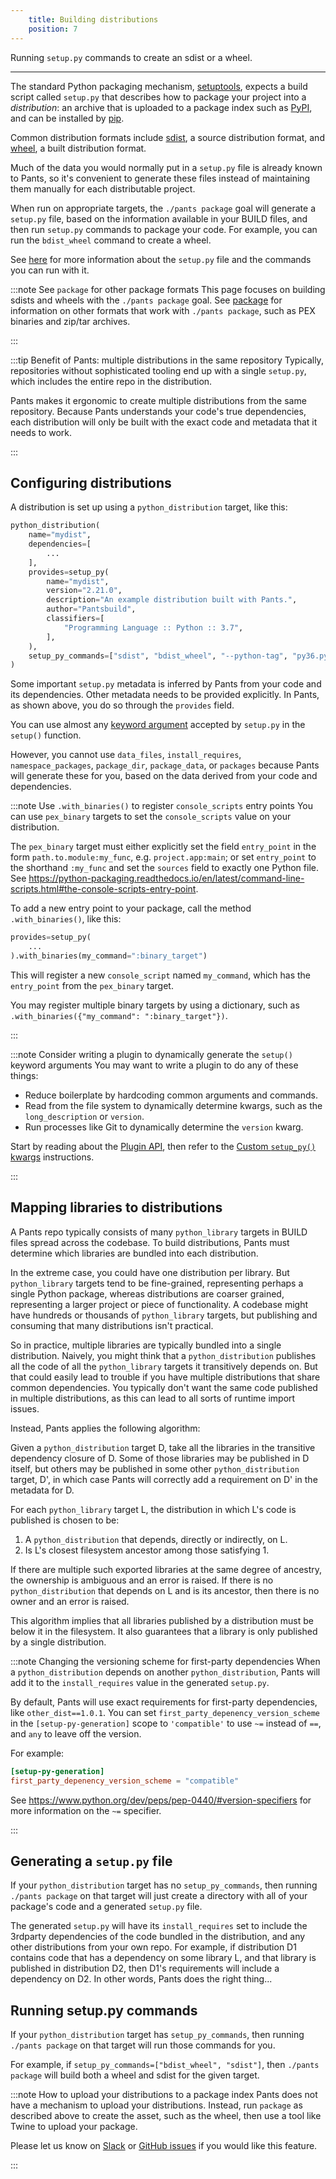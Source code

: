 ```yaml
---
    title: Building distributions
    position: 7
---
```


Running `setup.py` commands to create an sdist or a wheel.

---

The standard Python packaging mechanism, [setuptools](https://setuptools.readthedocs.io/), expects a build script called `setup.py` that describes how to package your project into a _distribution_: an archive that is uploaded to a package index such as [PyPI](https://pypi.org/), and can be installed by [pip](https://packaging.python.org/key_projects/#pip). 

Common distribution formats include [sdist](https://packaging.python.org/glossary/#term-source-distribution-or-sdist), a source distribution format, and [wheel](https://packaging.python.org/glossary/#wheel), a built distribution format.

Much of the data you would normally put in a `setup.py` file is already known to Pants, so it's convenient to generate these files instead of maintaining them manually for each distributable project.

When run on appropriate targets, the `./pants package` goal will generate a `setup.py` file, based on the information available in your BUILD files, and then run `setup.py` commands to package your code. For example, you can run the `bdist_wheel` command to create a wheel. 

See [here](https://packaging.python.org/tutorials/packaging-projects/) for more information about the `setup.py` file and the commands you can run with it.

:::note See `package` for other package formats
This page focuses on building sdists and wheels with the `./pants package` goal. See [package](doc:python-package-goal) for information on other formats that work with `./pants package`, such as PEX binaries and zip/tar archives.

:::



:::tip Benefit of Pants: multiple distributions in the same repository
Typically, repositories without sophisticated tooling end up with a single `setup.py`, which includes the entire repo in the distribution.

Pants makes it ergonomic to create multiple distributions from the same repository. Because Pants understands your code's true dependencies, each distribution will only be built with the exact code and metadata that it needs to work.

:::


## Configuring distributions
A distribution is set up using a `python_distribution` target, like this:
```python title="BUILD"
python_distribution(
    name="mydist",
    dependencies=[
        ...
    ],
    provides=setup_py(
        name="mydist",
        version="2.21.0",
        description="An example distribution built with Pants.",
        author="Pantsbuild",
        classifiers=[
            "Programming Language :: Python :: 3.7",
        ],
    ),
    setup_py_commands=["sdist", "bdist_wheel", "--python-tag", "py36.py37"]
)
```

Some important `setup.py` metadata is inferred by Pants from your code and its dependencies. Other metadata needs to be provided explicitly.  In Pants, as shown above, you do so through the `provides` field. 

You can use almost any [keyword argument](https://packaging.python.org/guides/distributing-packages-using-setuptools/#setup-args) accepted by `setup.py` in the `setup()` function. 

However, you cannot use `data_files`, `install_requires`, `namespace_packages`, `package_dir`, `package_data`, or `packages` because Pants will generate these for you, based on the data derived from your code and dependencies.

:::note Use `.with_binaries()` to register `console_scripts` entry points
You can use `pex_binary` targets to set the `console_scripts` value on your distribution.

The `pex_binary` target must either explicitly set the field `entry_point` in the form `path.to.module:my_func`, e.g. `project.app:main`; or set `entry_point` to the shorthand `:my_func` and set the `sources` field to exactly one Python file. See https://python-packaging.readthedocs.io/en/latest/command-line-scripts.html#the-console-scripts-entry-point.

To add a new entry point to your package, call the method `.with_binaries()`, like this:

```python
provides=setup_py(
    ...
).with_binaries(my_command=":binary_target")
``` 

This will register a new `console_script` named `my_command`, which has the `entry_point` from the `pex_binary` target.

You may register multiple binary targets by using a dictionary, such as `.with_binaries({"my_command": ":binary_target"})`.

:::



:::note Consider writing a plugin to dynamically generate the `setup()` keyword arguments
You may want to write a plugin to do any of these things:

* Reduce boilerplate by hardcoding common arguments and commands.
* Read from the file system to dynamically determine kwargs, such as the `long_description` or `version`.
* Run processes like Git to dynamically determine the `version` kwarg.

Start by reading about the [Plugin API](doc:plugins-overview), then refer to the [Custom `setup_py()` kwargs](doc:plugins-setup-py) instructions.

:::


## Mapping libraries to distributions
A Pants repo typically consists of many `python_library` targets in BUILD files spread across the codebase.  To build distributions, Pants must determine which libraries are bundled into each distribution.  

In the extreme case, you could have one distribution per library. But `python_library` targets tend to be fine-grained, representing perhaps a single Python package, whereas distributions are coarser grained, representing a larger project or piece of functionality. A codebase might have hundreds or thousands of `python_library` targets, but publishing and consuming that many distributions isn't practical.

So in practice, multiple libraries are typically bundled into a single distribution. Naively, you might think that a `python_distribution` publishes all the code of all the `python_library` targets it transitively depends on. But that could easily lead to trouble if you have multiple distributions that share common dependencies. You typically don't want the same code published in multiple distributions, as this can lead to all sorts of runtime import issues. 

Instead, Pants applies the following algorithm:

Given a `python_distribution` target D, take all the libraries in the transitive dependency closure of D. Some of those libraries may be published in D itself, but others may be published in some other `python_distribution` target, D', in which case Pants will correctly add a requirement on D' in the metadata for D.
 
For each `python_library` target L, the distribution in which L's code is published is chosen to be:

1. A `python_distribution` that depends, directly or indirectly, on L.
2. Is L's closest filesystem ancestor among those satisfying 1.

If there are multiple such exported libraries at the same degree of ancestry, the ownership
is ambiguous and an error is raised. If there is no `python_distribution` that depends on L
and is its ancestor, then there is no owner and an error is raised.

This algorithm implies that all libraries published by a distribution must be below it in the filesystem. It also guarantees that a library is only published by a single distribution.

:::note Changing the versioning scheme for first-party dependencies
When a `python_distribution` depends on another `python_distribution`, Pants will add it to the `install_requires` value in the generated `setup.py`. 

By default, Pants will use exact requirements for first-party dependencies, like `other_dist==1.0.1`. You can set `first_party_depenency_version_scheme` in the `[setup-py-generation]` scope to `'compatible'` to use `~=` instead of `==`, and `any` to leave off the version.

For example:

```toml
[setup-py-generation]
first_party_depenency_version_scheme = "compatible"
```

See https://www.python.org/dev/peps/pep-0440/#version-specifiers for more information on the `~=` specifier.

:::


## Generating a `setup.py` file
If your `python_distribution` target has no `setup_py_commands`, then running `./pants package` on that target will just create a directory with all of your package's code and a generated `setup.py` file. 

The generated `setup.py` will have its `install_requires` set to include the 3rdparty dependencies of the code bundled in the distribution, and any other distributions from your own repo. For example, if distribution D1 contains code that has a dependency on some library L, and that library is published in distribution D2, then D1's requirements will include a dependency on D2.  In other words, Pants does the right thing...

## Running setup.py commands
If your `python_distribution` target has `setup_py_commands`, then running `./pants package` on that target will run those commands for you. 

For example, if `setup_py_commands=["bdist_wheel", "sdist"]`, then `./pants package` will build both a wheel and sdist for the given target.

:::note How to upload your distributions to a package index
Pants does not have a mechanism to upload your distributions. Instead, run `package` as described above to create the asset, such as the wheel, then use a tool like Twine to upload your package.

Please let us know on [Slack](doc:community) or [GitHub issues](https://github.com/pantsbuild/pants/issues/new) if you would like this feature.

:::